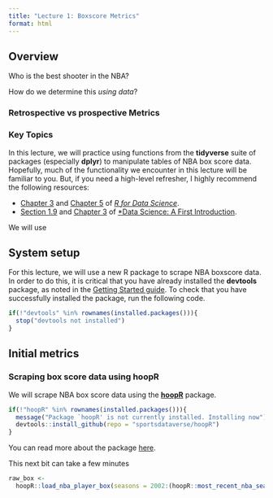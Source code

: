 ```yaml
---
title: "Lecture 1: Boxscore Metrics"
format: html
---
```


## Overview
Who is the best shooter in the NBA?

How do we determine this *using data*?
<!--
 Main questions: who is the best shooter in the NBA? 
 How might we use *data* to determine this? 
-->

### Retrospective vs prospective Metrics




### Key Topics


In this lecture, we will practice using functions from the **tidyverse** suite of packages (especially **dplyr**) to manipulate tables of NBA box score data.
Hopefully, much of the functionality we encounter in this lecture will be familiar to you.
But, if you need a high-level refresher, I highly recommend the following resources:

  * [Chapter 3](https://r4ds.hadley.nz/data-transform.html) and [Chapter 5]() of [*R for Data Science*](https://r4ds.hadley.nz).
  * [Section 1.9](https://datasciencebook.ca/intro.html#adding-and-modifying-columns-using-mutate) and [Chapter 3](https://datasciencebook.ca/wrangling.html) of [*Data Science: A First Introduction](https://datasciencebook.ca). 

We will use

:::{#nbastatR-install .callout-important collapse="true"}
## System setup

For this lecture, we will use a new R package to scrape NBA boxscore data.
In order to do this, it is critical that you have already installed the **devtools** package, as noted in the [Getting Started guide](guides/getting_started.html).
To check that you have successfully installed the package, run the following code.
```r
if(!"devtools" %in% rownames(installed.packages())){
  stop("devtools not installed")
}
```
:::


## Initial metrics

### Scraping box score data using **hoopR**

We will scrape NBA box score data using the [**hoopR**](http://hoopr.sportsdataverse.org/) package.

```r
if(!"hoopR" %in% rownames(installed.packages())){
  message("Package `hoopR' is not currently installed. Installing now")
  devtools::install_github(repo = "sportsdataverse/hoopR")
}
```

You can read more about the package [here]().

This next bit can take a few minutes
```r
raw_box <-
  hoopR::load_nba_player_box(seasons = 2002:(hoopR::most_recent_nba_season()))
```
<!--
  Filter out pre-season
  Aggregate over a season:
   This will require some careful group-by
  Select only a few variables
-->


